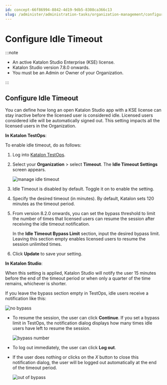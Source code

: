 ```yaml
---
id: concept-66f86994-8842-4d19-9db5-8308ca366c13
slug: /administer/administration-tasks/organization-management/configure-idle-timeout
---
```


# Configure Idle Timeout


:::note

-   An active Katalon Studio Enterprise \(KSE\) license.
-   Katalon Studio version 7.8.0 onwards.
-   You must be an Admin or Owner of your Organization.

:::

## Configure Idle Timeout

You can define how long an open Katalon Studio app with a KSE license can stay inactive before the licensed user is considered idle. Licensed users considered idle will be automatically signed out. This setting impacts all the licensed users in the Organization.

**In Katalon TestOps**:

To enable idle timeout, do as follows:

1.  Log into [Katalon TestOps](https://testops.katalon.io/).
2.  Select your **Organization** &gt; select **Timeout**. The **Idle Timeout Settings** screen appears.

    <img src="https://github.com/katalon-studio/docs-images/raw/master/katalon-studio/docs/idle-timeout/idle-timeout.png" alt="manage idle timeout" />

3.  Idle Timeout is disabled by default. Toggle it on to enable the setting.

4.  Specify the desired timeout \(in minutes\). By default, Katalon sets 120 minutes as the timeout period.

5.  From version 8.2.0 onwards, you can set the bypass threshold to limit the number of times that licensed users can resume the session after receiving the idle timeout notification.

    In the **Idle Timeout Bypass Limit** section, input the desired bypass limit. Leaving this section empty enables licensed users to resume the session unlimited times.

6.  Click **Update** to save your setting.


**In Katalon Studio**:

When this setting is applied, Katalon Studio will notify the user 15 minutes before the end of the timeout period or when only a quarter of the time remains, whichever is shorter.

If you leave the bypass section empty in TestOps, idle users receive a notification like this:

<img src="https://github.com/katalon-studio/docs-images/raw/master/katalon-studio/docs/idle-timeout/KS-Idle-timeout-dialog-no-bypassed-time.png" alt="no bypass" />

-   To resume the session, the user can click **Continue**. If you set a bypass limit in TestOps, the notification dialog displays how many times idle users have left to resume the session.

    <img src="https://github.com/katalon-studio/docs-images/raw/master/katalon-studio/docs/idle-timeout/KS-Idle-timeout-dialog-with-bypassed-time.png" alt="bypass number" />

-   To log out immediately, the user can click **Log out**.

-   If the user does nothing or clicks on the *X* button to close this notification dialog, the user will be logged out automatically at the end of the timeout period.

    <img src="https://github.com/katalon-studio/docs-images/raw/master/katalon-studio/docs/idle-timeout/KS-Used-up-idle-timeout-dialog.png" alt="out of bypass" />